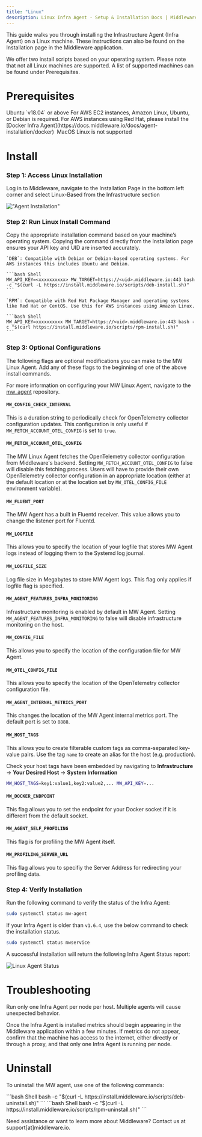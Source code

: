 ```yaml
---
title: "Linux"
description: Linux Infra Agent - Setup & Installation Docs | Middleware
---
```


This guide walks you through installing the Infrastructure Agent (Infra Agent) on a Linux machine. These instructions can also be found on the Installation page in the Middleware application. 

We offer two install scripts based on your operating system. Please note that not all Linux machines are supported. A list of supported machines can be found under Prerequisites.

# Prerequisites

<Steps>

  <Step title="Ubuntu">
  Ubuntu `v18.04` or above
  </Step>

  <Step title="AWS Instances">
  For AWS EC2 instances, Amazon Linux, Ubuntu, or Debian is required. For AWS instances using Red Hat, please install the [Docker Infra Agent](https://docs.middleware.io/docs/agent-installation/docker) 
  </Step>

  <Step title="Operating System">
  MacOS Linux is not supported
  </Step>

</Steps>

# Install

### Step 1: Access Linux Installation

Log in to Middleware, navigate to the Installation Page in the bottom left corner and select Linux-Based from the Infrastructure section

!["Agent Installation"](/images/agent-installation/k1.png)

### Step 2: Run Linux Install Command

Copy the appropriate installation command based on your machine’s operating system. Copying the command directly from the Installation page ensures your API key and UID are inserted accurately.

<Tabs>
  <Tab title="DEB">

    `DEB`: Compatible with Debian or Debian-based operating systems. For AWS instances this includes Ubuntu and Debian.

    ```bash Shell
    MW_API_KEY=<xxxxxxxxxx> MW_TARGET=https://<uid>.middleware.io:443 bash -c "$(curl -L https://install.middleware.io/scripts/deb-install.sh)"
    ```
  </Tab>

  <Tab title="RPM">

    `RPM`: Compatible with Red Hat Package Manager and operating systems like Red Hat or CentOS. Use this for AWS instances using Amazon Linux. 
    
    ```bash Shell
    MW_API_KEY=xxxxxxxxxx MW_TARGET=https://<uid>.middleware.io:443 bash -c "$(curl https://install.middleware.io/scripts/rpm-install.sh)"
    ```          
  </Tab>
</Tabs>

### Step 3: Optional Configurations

The following flags are optional modifications you can make to the MW Linux Agent. Add any of these flags to the beginning of one of the above install commands. 

<Note> For more information on configuring your MW Linux Agent, navigate to the [mw_agent](https://github.com/middleware-labs/mw-agent/blob/master/cmd/host-agent/main.go#L63) repository. </Note>

#### `MW_CONFIG_CHECK_INTERVAL`

This is a duration string to periodically check for OpenTelemetry collector configuration updates. This configuration is only useful if `MW_FETCH_ACCOUNT_OTEL_CONFIG` is set to `true`.

#### `MW_FETCH_ACCOUNT_OTEL_CONFIG`

The MW Linux Agent fetches the OpenTelemetry collector configuration from Middleware's backend. Setting `MW_FETCH_ACCOUNT_OTEL_CONFIG` to false will disable this fetching process. Users will have to provide their own OpenTelemetry collector configuration in an appropriate location (either at the default location or at the location set by `MW_OTEL_CONFIG_FILE` environment variable).

#### `MW_FLUENT_PORT`

The MW Agent has a built in Fluentd receiver. This value allows you to change the listener port for Fluentd.

#### `MW_LOGFILE`

This allows you to specify the location of your logfile that stores MW Agent logs instead of logging them to the Systemd log journal.

#### `MW_LOGFILE_SIZE`

Log file size in Megabytes to store MW Agent logs. This flag only applies if logfile flag is specified.

#### `MW_AGENT_FEATURES_INFRA_MONITORING`

Infrastructure monitoring is enabled by default in MW Agent. Setting `MW_AGENT_FEATURES_INFRA_MONITORING` to false will disable infrastructure monitoring on the host.

#### `MW_CONFIG_FILE`

This allows you to specify the location of the configuration file for MW Agent.

#### `MW_OTEL_CONFIG_FILE`

This allows you to specify the location of the OpenTelemetry collector configuration file.

#### `MW_AGENT_INTERNAL_METRICS_PORT`

This changes the location of the MW Agent internal metrics port. The default port is set to `8888`.

#### `MW_HOST_TAGS`
This allows you to create filterable custom tags as comma-separated key-value pairs. Use the tag `name` to create an alias for the host (e.g. production). 
    
<Note> Check your host tags have been embedded by navigating to __Infrastructure__ -> __Your Desired Host__ -> __System Information__ </Note>

```bash Shell
MW_HOST_TAGS=key1:value1,key2:value2,... MW_API_KEY=...
```

#### `MW_DOCKER_ENDPOINT`

This flag allows you to set the endpoint for your Docker socket if it is different from the default socket.

#### `MW_AGENT_SELF_PROFILING`

This flag is for profiling the MW Agent itself.

#### `MW_PROFILING_SERVER_URL`

This flag allows you to specifiy the Server Address for redirecting your profiling data.




### Step 4: Verify Installation

Run the following command to verify the status of the Infra Agent:

```bash Shell
sudo systemctl status mw-agent
```

<Warning> If your Infra Agent is older than `v1.6.4`, use the below command to check the installation status. </Warning>

```bash Shell
sudo systemctl status mwservice
```
A successful installation will return the following Infra Agent Status report:

![Linux Agent Status](/images/agent-installation/k5.jpg)

# Troubleshooting

<Warning>  Run only one Infra Agent per node per host. Multiple agents will cause unexpected behavior.</Warning>

Once the Infra Agent is installed metrics should begin appearing in the Middleware application within a few minutes. If metrics do not appear, confirm that the machine has access to the internet, either directly or through a proxy, and that only one Infra Agent is running per node. 


# Uninstall
To uninstall the MW agent, use one of the following commands:

<Tabs>
  <Tab title="DEB">
    ```bash Shell
    bash -c "$(curl -L https://install.middleware.io/scripts/deb-uninstall.sh)"
    ```
  </Tab>

  <Tab title="RPM">
    ```bash Shell
    bash -c "$(curl -L https://install.middleware.io/scripts/rpm-uninstall.sh)"
    ```  
  </Tab>
</Tabs>

<Note> Need assistance or want to learn more about Middleware? Contact us at support[at]middleware.io. </Note>